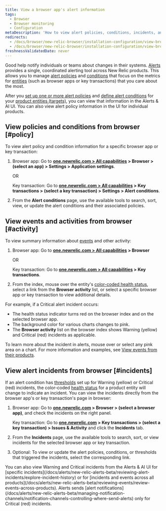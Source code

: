 ```yaml
---
title: View a browser app's alert information
tags:
  - Browser
  - Browser monitoring
  - Configuration
metaDescription: 'How to view alert policies, conditions, incidents, and other activity and events directly the browser monitoring UI.'
redirects:
  - /docs/browser/new-relic-browser/installation-configuration/view-browser-apps-alert-policies-conditions
  - /docs/browser/new-relic-browser/installation-configuration/view-browser-apps-alert-information
freshnessValidatedDate: never
---
```


Good <InlinePopover type="alerts" /> help notify individuals or teams about changes in their systems. [Alerts](/docs/alerts/new-relic-alerts-beta/getting-started/new-relic-alerts) provides a single, coordinated alerting tool across New Relic products. This allows you to manage [alert policies](/docs/alerts/new-relic-alerts-beta/getting-started/alerts-glossary#alert-policy) and [conditions](/docs/alerts/new-relic-alerts-beta/getting-started/alerts-glossary#alert-condition) that focus on the metrics for [entities](/docs/alerts/new-relic-alerts-beta/getting-started/alerts-glossary#alert-entity) (such as browser apps or key transactions) that you care about the most.

After you [set up one or more alert policies](/docs/alerts/new-relic-alerts-beta/configuring-alert-policies/name-or-rename-alert-policy) and [define alert conditions](/docs/alerts/new-relic-alerts-beta/configuring-alert-policies/define-alert-conditions) for your [product entities (targets)](/docs/alerts/new-relic-alerts-beta/configuring-alert-policies/select-product-targets-alert-condition), you can view that information in the Alerts & AI UI. You can also view alert policy information in the UI for individual products.

## View policies and conditions from browser [#policy]

To view alert policy and condition information for a specific browser app or key transaction:

1. Browser app: Go to <DoNotTranslate>**[one.newrelic.com > All capabilities](https://one.newrelic.com/all-capabilities) > Browser > (select an app) > Settings > Application settings**</DoNotTranslate>.

   OR

   Key transaction: Go to <DoNotTranslate>**[one.newrelic.com > All capabilities](https://one.newrelic.com/all-capabilities) > Key transactions > (select a key transaction) > Settings > Alert conditions**</DoNotTranslate>.
2. From the <DoNotTranslate>**Alert conditions**</DoNotTranslate> page, use the available tools to search, sort, view, or update the alert conditions and their associated policies.

## View events and activities from browser [#activity]

To view summary information about [events](/docs/alerts/new-relic-alerts-beta/getting-started/alerts-glossary#event) and other activity:

1. Browser app: Go to <DoNotTranslate>**[one.newrelic.com > All capabilities](https://one.newrelic.com/all-capabilities) > Browser**</DoNotTranslate>

   OR

   Key transaction: Go to <DoNotTranslate>**[one.newrelic.com > All capabilities](https://one.newrelic.com/all-capabilities) > Key transactions**</DoNotTranslate>.
2. From the index, mouse over the entity's [color-coded health status](/docs/alerts/new-relic-alerts-beta/getting-started/alerts-glossary#health-status), select a link from the <DoNotTranslate>**Browser activity**</DoNotTranslate> list, or select a specific browser app or key transaction to view additional details.

For example, if a Critical alert incident occurs:

* The health status indicator turns red on the browser index and on the selected browser app.
* The background color for various charts changes to pink.
* The <DoNotTranslate>**Browser activity**</DoNotTranslate> list on the browser index shows Warning (yellow) and Critical (red) incidents as applicable.

To learn more about the incident in alerts, mouse over or select any pink area on a chart. For more information and examples, see [View events from their products](/docs/alerts/new-relic-alerts-beta/reviewing-events/view-events-their-products).

## View alert incidents from browser [#incidents]

If an alert condition has [thresholds](/docs/alerts/new-relic-alerts-beta/getting-started/alerts-glossary#alert-threshold) set up for Warning (yellow) or Critical (red) incidents, the color-coded [health status](/docs/alerts/new-relic-alerts-beta/getting-started/alerts-glossary#health-status) for a product entity will change to indicate an incident. You can view the incidents directly from the browser app's or key transaction's page in browser:


1. Browser app: Go to <DoNotTranslate>**[one.newrelic.com](https://one.newrelic.com/all-capabilities) > Browser > (select a browser app)**</DoNotTranslate>, and check the incidents on the right panel.

   Key transaction: Go to <DoNotTranslate>**[one.newrelic.com](https://one.newrelic.com/all-capabilities) > Key transactions > (select a key transaction) > Issues & Activity**</DoNotTranslate> and click the <DoNotTranslate>**Incidents**</DoNotTranslate> tab.
2. From the <DoNotTranslate>**Incidents**</DoNotTranslate> page, use the available tools to search, sort, or view incidents for the selected browser app or key transaction.
3. Optional: To view or update the alert policies, conditions, or thresholds that triggered the incidents, select the corresponding link.


<Callout variant="tip">
  You can also view Warning and Critical incidents from the Alerts & AI UI for [specific incidents](/docs/alerts/new-relic-alerts-beta/reviewing-alert-incidents/explore-incident-history) or for [incidents and events across all products](/docs/alerts/new-relic-alerts-beta/reviewing-events/review-events-across-products). Alerts sends [alert notifications](/docs/alerts/new-relic-alerts-beta/managing-notification-channels/notification-channels-controlling-where-send-alerts) only for Critical (red) incidents.
</Callout>
